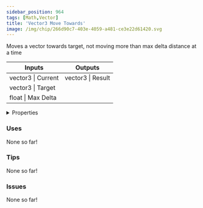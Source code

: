 ```yaml
---
sidebar_position: 964
tags: [Math,Vector]
title: 'Vector3 Move Towards'
image: /img/chip/266d90c7-403e-4059-a481-ce3e22d61420.svg
---
```


Moves a vector towards target, not moving more than max delta distance at a time



<IChip uuid="266d90c7-403e-4059-a481-ce3e22d61420"/>

<table><thead><tr><th>Inputs</th><th>Outputs</th></tr></thead><tbody><tr><td>vector3 | Current</td><td>vector3 | Result</td></tr><tr><td>vector3 | Target</td><td /></tr><tr><td>float | Max Delta</td><td /></tr></tbody></table>

<details>
  <summary>Properties</summary>
  <div>
    <div>
    <table>
      <tbody>
        <tr>
          <td>Is beta required?</td>
          <td>No</td>
        </tr>
        <tr>
          <td>Is chip a trolling risk?</td>
          <td>No</td>
        </tr>
        <tr>
          <td>Is chip a role assignment risk?</td>
          <td>No</td>
        </tr>
        <tr>
          <td>Chip UUID</td>
          <td>266d90c7-403e-4059-a481-ce3e22d61420</td>
        </tr>
        <tr>
          <td>Room availability</td>
          <td>Available everywhere</td>
        </tr>
      </tbody>
    </table>
    </div>
  </div>
</details>

### Uses

None so far!

### Tips

None so far!

### Issues

None so far!